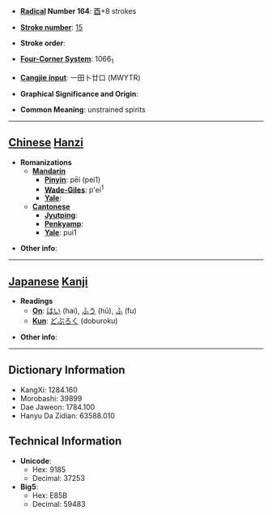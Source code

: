 * '''[[Wiktionary:Chinese radical index| Radical]] Number 164''': [[Wiktionary:Chinese radical index 酉|酉]]+8 strokes

* '''[[Wiktionary:Chinese total strokes index|Stroke number]]''': [[Wiktionary:Chinese total strokes index 15|15]]

* '''Stroke order''': 

* '''[[Wiktionary:Chinese four corner index|Four-Corner System]]''': 1066<sub>1</sub>

* '''[[Wiktionary:Chinese Cangjie index|Cangjie input]]''': 一田卜廿口 (MWYTR)

* '''Graphical Significance and Origin''': 

* '''Common Meaning''': unstrained spirits

----

== [[Chinese]] [[Hanzi]] ==

* '''Romanizations'''
** '''[[Mandarin]]'''
*** '''[[Pinyin]]''': pēi (pei1)
*** '''[[Wade-Giles]]''': p'ei<sup>1</sup>
*** '''[[Yale]]''': 
** '''[[Cantonese]]'''
*** '''[[Jyutping]]''':
*** '''[[Penkyamp]]''': 
*** '''[[Yale]]''': pui1

* '''Other info''': 

----

== [[Japanese]] [[Kanji]] ==

* '''Readings'''
** '''[[On]]''': [[はい]] (hai), [[ふう]] (hū), [[ふ]] (fu)
** '''[[Kun]]''': [[どぶろく]] (doburoku)

* '''Other info''':  

----

== Dictionary Information ==

* KangXi: 1284.160
* Morobashi: 39899
* Dae Jaweon: 1784.100
* Hanyu Da Zidian: 63588.010

== Technical Information ==

* '''Unicode''':
** Hex: 9185
** Decimal: 37253
* '''Big5''':
** Hex: E85B
** Decimal: 59483